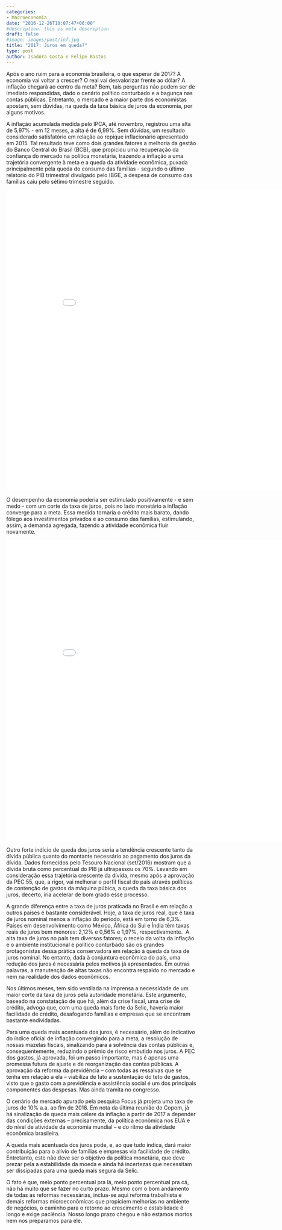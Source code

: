 ```yaml
---
categories:
- Macroeconomia
date: "2016-12-26T10:07:47+06:00"
#description: this is meta description
draft: false
#image: images/post/inf.jpg
title: "2017: Juros em queda?"
type: post
author: Isadora Costa e Felipe Bastos
---
```


Após o ano ruim para a economia brasileira, o que esperar de 2017? A economia vai voltar a crescer? O real vai desvalorizar frente ao dólar? A inflação chegará ao centro da meta? Bem, tais perguntas não podem ser de imediato respondidas, dado o cenário político conturbado e a bagunça nas contas públicas. Entretanto, o mercado e a maior parte dos economistas apostam, sem dúvidas, na queda da taxa básica de juros da economia, por alguns motivos.

​A inflação acumulada medida pelo IPCA, até novembro, registrou uma alta de 5,97% - em 12 meses, a alta é de 6,99%. Sem dúvidas, um resultado considerado satisfatório em relação ao repique inflacionário apresentado em 2015. Tal resultado teve como dois grandes fatores a melhoria da gestão do Banco Central do Brasil (BCB), que propiciou uma recuperação da confiança do mercado na política monetária, trazendo a inflação a uma trajetória convergente à meta e a queda da atividade econômica, puxada principalmente pela queda do consumo das famílias - segundo o último relatório do PIB trimestral divulgado pelo IBGE, a despesa de consumo das famílias caiu pelo sétimo trimestre seguido.

<iframe width="900" height="800" frameborder="0" scrolling="no" src="//plot.ly/~marcelinobguerra/10.embed"></iframe>

O desempenho da economia poderia ser estimulado positivamente - e sem medo - com um corte da taxa de juros, pois no lado monetário a inflação converge para a meta. Essa medida tornaria o crédito mais barato, dando fôlego aos investimentos privados e ao consumo das famílias, estimulando, assim, a demanda agregada, fazendo a atividade econômica fluir novamente.

<iframe width="900" height="800" frameborder="0" scrolling="no"  src="//plot.ly/~marcelinobguerra/8.embed"></iframe>

Outro forte indício de queda dos juros seria a tendência crescente tanto da dívida pública quanto do montante necessário ao pagamento dos juros da dívida. Dados fornecidos pelo Tesouro Nacional (set/2016) mostram que a dívida bruta como percentual do PIB já ultrapassou os 70%. Levando em consideração essa trajetória crescente da dívida, mesmo após a aprovação da PEC 55, que, a rigor, vai melhorar o perfil fiscal do país através políticas de contenção de gastos da máquina púbica, a queda da taxa básica dos juros, decerto, iria acelerar de bom grado esse processo.

A grande diferença entre a taxa de juros praticada no Brasil e em relação a outros países é bastante considerável. Hoje, a taxa de juros real, que é taxa de juros nominal menos a inflação do período, está em torno de 6,3%. Países em desenvolvimento como México, África do Sul e Índia têm taxas reais de juros bem menores: 2,12% e 0,56% e 1,97%, respectivamente.
​
A alta taxa de juros no país tem diversos fatores; o receio da volta da inflação e o ambiente institucional e político conturbado são os grandes protagonistas dessa prática conservadora em relação à queda da taxa de juros nominal. No entanto, dada à conjuntura econômica do país, uma redução dos juros é necessária pelos motivos já apresentados. Em outras palavras, a manutenção de altas taxas não encontra respaldo no mercado e nem na realidade dos dados econômicos.

Nos últimos meses, tem sido ventilada na imprensa a necessidade de um maior corte da taxa de juros pela autoridade monetária. Este argumento, baseado na constatação de que há, além da crise fiscal, uma crise de crédito, advoga que, com uma queda mais forte da Selic, haveria maior facilidade de crédito, desafogando famílias e empresas que se encontram bastante endividadas.

​Para uma queda mais acentuada dos juros, é necessário, além do indicativo do índice oficial de inflação convergindo para a meta, a resolução de nossas mazelas fiscais, sinalizando para a solvência das contas públicas e, consequentemente, reduzindo o prêmio de risco embutido nos juros. A PEC dos gastos, já aprovada, foi um passo importante, mas é apenas uma promessa futura de ajuste e de reorganização das contas públicas. A aprovação da reforma da previdência – com todas as ressalvas que se tenha em relação a ela – viabiliza de fato a sustentação do teto de gastos, visto que o gasto com a previdência e assistência social é um dos principais componentes das despesas. Mas ainda tramita no congresso.

O cenário de mercado apurado pela pesquisa Focus já projeta uma taxa de juros de 10% a.a. ao fim de 2018. Em nota da última reunião do Copom, já há sinalização de queda mais célere da inflação a partir de 2017 a depender das condições externas – precisamente, da política econômica nos EUA e do nível de atividade da economia mundial – e do ritmo da atividade econômica brasileira.

A queda mais acentuada dos juros pode, e, ao que tudo indica, dará maior contribuição para o alívio de famílias e empresas via facilidade de crédito. Entretanto, este não deve ser o objetivo da política monetária, que deve prezar pela a estabilidade da moeda e ainda há incertezas que necessitam ser dissipadas para uma queda mais segura da Selic.

O fato é que, meio ponto percentual pra lá, meio ponto percentual pra cá, não há muito que se fazer no curto prazo. Mesmo com o bom andamento de todas as reformas necessárias, inclua-se aqui reforma trabalhista e demais reformas microeconômicas que propiciem melhorias no ambiente de negócios, o caminho para o retorno ao crescimento e estabilidade é longo e exige paciência. Nosso longo prazo chegou e não estamos mortos nem nos preparamos para ele.
